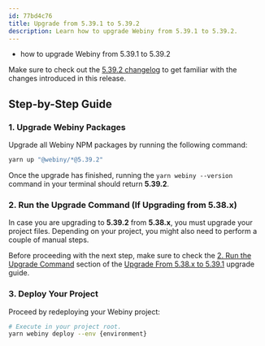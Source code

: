 ```yaml
---
id: 77bd4c76
title: Upgrade from 5.39.1 to 5.39.2
description: Learn how to upgrade Webiny from 5.39.1 to 5.39.2.
---
```



<WhatYouWillLearn>

  - how to upgrade Webiny from 5.39.1 to 5.39.2

</WhatYouWillLearn>

<Alert type="info">

Make sure to check out the [5.39.2 changelog](./changelog) to get familiar with the changes introduced in this
release.

</Alert>

## Step-by-Step Guide

### 1. Upgrade Webiny Packages

Upgrade all Webiny NPM packages by running the following command:

```bash
yarn up "@webiny/*@5.39.2"
```

Once the upgrade has finished, running the `yarn webiny --version` command in your terminal should return **5.39.2**.

### 2. Run the Upgrade Command (If Upgrading from 5.38.x)

In case you are upgrading to **5.39.2** from **5.38.x**, you must upgrade your project files. Depending on your project, you might also need to perform a couple of manual steps.

Before proceeding with the next step, make sure to check the [2. Run the Upgrade Command](/docs/release-notes/5.39.1/upgrade-guide#2-run-the-upgrade-command) section of the [Upgrade From 5.38.x to 5.39.1](/docs/guides/upgrade/5.38.x-to-5.39.1) upgrade guide.

### 3. Deploy Your Project

Proceed by redeploying your Webiny project:

```bash
# Execute in your project root.
yarn webiny deploy --env {environment}
```

<AdditionalNotes />
